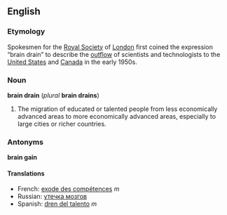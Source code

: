 ==English==
===Etymology===
Spokesmen for the [[w:Royal Society|Royal Society]] of [[London]] first coined the expression “brain drain” to describe the [[outflow]] of scientists and technologists to the [[United States]] and [[Canada]] in the early 1950s.

===Noun===
'''brain drain''' (''plural'' '''brain drains''')

#The migration of educated or talented people from less economically advanced areas to more economically advanced areas, especially to large cities or richer countries.



===Antonyms===
'''brain gain'''

====Translations====

*French: [[exode des compétences]] ''m''
*Russian: [[утечка мозгов]]
*Spanish: [[dren del talento]] ''m''